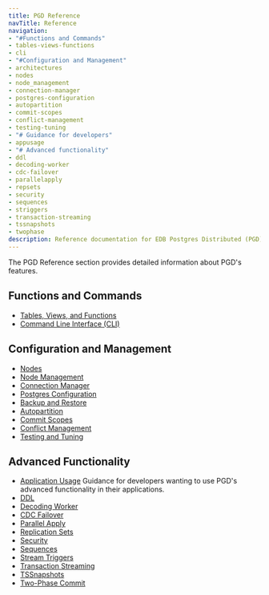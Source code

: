 ```yaml
---
title: PGD Reference
navTitle: Reference
navigation:
- "#Functions and Commands"
- tables-views-functions
- cli
- "#Configuration and Management"
- architectures
- nodes
- node_management
- connection-manager
- postgres-configuration
- autopartition
- commit-scopes
- conflict-management
- testing-tuning
- "# Guidance for developers"
- appusage
- "# Advanced functionality"
- ddl
- decoding-worker
- cdc-failover
- parallelapply
- repsets
- security
- sequences
- striggers
- transaction-streaming
- tssnapshots
- twophase
description: Reference documentation for EDB Postgres Distributed (PGD) 6.0.
---
```


The PGD Reference section provides detailed information about PGD's features.

## Functions and Commands

* [Tables, Views, and Functions](/pgd/latest/reference/tables-views-functions)
* [Command Line Interface (CLI)](/pgd/latest/reference/cli)

## Configuration and Management

* [Nodes](/pgd/latest/reference/nodes)
* [Node Management](/pgd/latest/reference/node_management)
* [Connection Manager](/pgd/latest/reference/connection-manager)
* [Postgres Configuration](/pgd/latest/reference/postgres-configuration)
* [Backup and Restore](/pgd/latest/reference/backup-restore)
* [Autopartition](/pgd/latest/reference/autopartition)
* [Commit Scopes](/pgd/latest/reference/commit-scopes)
* [Conflict Management](/pgd/latest/reference/conflict-management)
* [Testing and Tuning](/pgd/latest/reference/testing-tuning)

## Advanced Functionality
* [Application Usage](/pgd/latest/reference/appusage)
  Guidance for developers wanting to use PGD's advanced functionality in their applications.
* [DDL](/pgd/latest/reference/ddl)
* [Decoding Worker](/pgd/latest/reference/decoding_worker)
* [CDC Failover](/pgd/latest/reference/cdc-failover)
* [Parallel Apply](/pgd/latest/reference/parallelapply)
* [Replication Sets](/pgd/latest/reference/repsets)
* [Security](/pgd/latest/reference/security)
* [Sequences](/pgd/latest/reference/sequences)
* [Stream Triggers](/pgd/latest/reference/stream-triggers)
* [Transaction Streaming](/pgd/latest/reference/transaction-streaming)
* [TSSnapshots](/pgd/latest/reference/tssnapshots)
* [Two-Phase Commit](/pgd/latest/reference/twophase)
